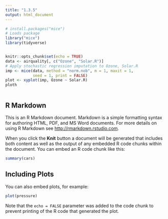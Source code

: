 ```yaml
---
title: "1.3.5"
output: html_document
---
```


```r
# install.packages("mice")
# Loads package
library("mice")
library(tidyverse)


knitr::opts_chunk$set(echo = TRUE)
data <- airquality[, c("Ozone", "Solar.R")]
# Apply stochastic regression imputation to Ozone, Solar.R
imp <- mice(data, method = "norm.nob", m = 1, maxit = 1,
            seed = 1, print = FALSE)
plot <- xyplot(imp, Ozone ~ Solar.R)
ploth



```

## R Markdown

This is an R Markdown document. Markdown is a simple formatting syntax for authoring HTML, PDF, and MS Word documents. For more details on using R Markdown see <http://rmarkdown.rstudio.com>.

When you click the **Knit** button a document will be generated that includes both content as well as the output of any embedded R code chunks within the document. You can embed an R code chunk like this:

```r
summary(cars)
```

## Including Plots

You can also embed plots, for example:

```r
plot(pressure)
```

Note that the `echo = FALSE` parameter was added to the code chunk to prevent printing of the R code that generated the plot.
